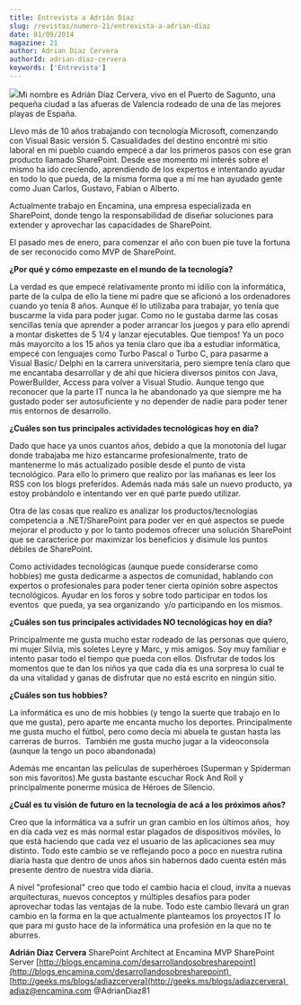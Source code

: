 ```yaml
---
title: Entrevista a Adrián Díaz
slug: /revistas/numero-21/entrevista-a-adrian-diaz
date: 01/09/2014
magazine: 21
author: Adrian Diaz Cervera
authorId: adrian-diaz-cervera
keywords: ['Entrevista']
---
```






![](/../images/autores/adrian-diaz-cervera.png#author)​Mi nombre es Adrián Díaz Cervera, vivo en el Puerto de Sagunto, una pequeña ciudad a las afueras de Valencia rodeado de una de las mejores playas de España.

Llevo más de 10 años trabajando con tecnología Microsoft, comenzando con Visual Basic versión 5. Casualidades del destino encontré mi sitio laboral en mi pueblo cuando empecé a dar los primeros pasos con ese gran producto llamado SharePoint. Desde ese momento mi interés sobre el mismo ha ido creciendo, aprendiendo de los expertos e intentando ayudar en todo lo que pueda, de la misma forma que a mí me han ayudado gente como Juan Carlos, Gustavo, Fabian o Alberto.

Actualmente trabajo en Encamina, una empresa especializada en SharePoint, donde tengo la responsabilidad de diseñar soluciones para extender y aprovechar las capacidades de SharePoint.

El pasado mes de enero, para comenzar el año con buen pie tuve la fortuna de ser reconocido como MVP de SharePoint.

**¿Por qué y cómo empezaste en el mundo de la tecnología?**

La verdad es que empecé relativamente pronto mi idilio con la informática, parte de la culpa de ello la tiene mi padre que se aficionó a los ordenadores cuando yo tenía 8 años. Aunque él lo utilizaba para trabajar, yo tenía que buscarme la vida para poder jugar. Como no le gustaba darme las cosas sencillas tenía que aprender a poder arrancar los juegos y para ello aprendí a montar diskettes de 5 1/4 y lanzar ejecutables. Que tiempos! Ya un poco más mayorcito a los 15 años ya tenía claro que iba a estudiar informática, empecé con lenguajes como Turbo Pascal o Turbo C, para pasarme a Visual Basic/ Delphi en la carrera universitaria, pero siempre tenía claro que me encantaba desarrollar y de ahí que hiciera diversos pinitos con Java, PowerBuilder, Access para volver a Visual Studio. Aunque tengo que reconocer que la parte IT nunca la he abandonado ya que siempre me ha gustado poder ser autosuficiente y no depender de nadie para poder tener mis entornos de desarrollo.

**¿Cuáles son tus principales actividades tecnológicas hoy en día?**

Dado que hace ya unos cuantos años, debido a que la monotonía del lugar donde trabajaba me hizo estancarme profesionalmente, trato de mantenerme lo más actualizado posible desde el punto de vista tecnológico. Para ello lo primero que realizo por las mañanas es leer los RSS con los blogs preferidos. Además nada más sale un nuevo producto, ya estoy probándolo e intentando ver en qué parte puedo utilizar.

Otra de las cosas que realizo es analizar los productos/tecnologías  competencia a .NET/SharePoint para poder ver en qué aspectos se puede mejorar el producto y por lo tanto podemos ofrecer una solución SharePoint que se caracterice por maximizar los beneficios y disimule los puntos débiles de SharePoint.

Como actividades tecnológicas (aunque puede considerarse como hobbies) me gusta dedicarme a aspectos de comunidad, hablando con expertos o profesionales para poder tener cierta opinión sobre aspectos tecnológicos. Ayudar en los foros y sobre todo participar en todos los eventos  que pueda, ya sea organizando  y/o participando en los mismos.

**¿Cuáles son tus principales actividades NO tecnológicas hoy en día?**

Principalmente me gusta mucho estar rodeado de las personas que quiero, mi mujer Silvia, mis soletes Leyre y Marc, y mis amigos. Soy muy familiar e intento pasar todo el tiempo que pueda con ellos. Disfrutar de todos los momentos que te dan los niños ya que cada día es una sorpresa lo cual te da una vitalidad y ganas de disfrutar que no está escrito en ningún sitio.

**¿Cuáles son tus hobbies?**

La informática es uno de mis hobbies (y tengo la suerte que trabajo en lo que me gusta), pero aparte me encanta mucho los deportes. Principalmente me gusta mucho el fútbol, pero como decía mi abuela te gustan hasta las carreras de burros.  También me gusta mucho jugar a la videoconsola  (aunque la tengo un poco abandonada)

Además me encantan las películas de superhéroes (Superman y Spiderman son mis favoritos).Me gusta bastante escuchar Rock And Roll y principalmente ponerme música de Héroes de Silencio.

**¿Cuál es tu visión de futuro en la tecnología de acá a los próximos años?**

Creo que la informática va a sufrir un gran cambio en los últimos años,  hoy en día cada vez es más normal estar plagados de dispositivos móviles, lo que está haciendo que cada vez el usuario de las aplicaciones sea muy distinto. Todo este cambio se ve reflejando poco a poco en nuestra rutina diaria hasta que dentro de unos años sin habernos dado cuenta estén más presente dentro de nuestra vida diaria.

A nivel "profesional" creo que todo el cambio hacia el cloud, invita a nuevas arquitecturas, nuevos conceptos y múltiples desafíos para poder aprovechar todas las ventajas de la nube. Todo este cambio llevará un gran cambio en la forma en la que actualmente planteamos los proyectos IT lo que para mi gusto hace de la informática una profesión en la que no te aburres.



**Adrián Diaz Cervera**
SharePoint Architect at Encamina
MVP SharePoint Server
[http://blogs.encamina.com/desarrollandosobresharepoint](http://blogs.encamina.com/desarrollandosobresharepoint) 
[http://geeks.ms/blogs/adiazcervera](http://geeks.ms/blogs/adiazcervera) 
adiaz@encamina.com @AdrianDiaz81

 
 
